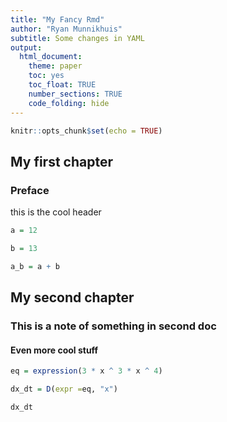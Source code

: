 ```yaml
---
title: "My Fancy Rmd"
author: "Ryan Munnikhuis"
subtitle: Some changes in YAML
output:
  html_document:
    theme: paper
    toc: yes
    toc_float: TRUE 
    number_sections: TRUE
    code_folding: hide 
---
```


```r
knitr::opts_chunk$set(echo = TRUE)
```

## My first chapter 

### Preface
 
this is the cool header 

```r

a = 12 

b = 13 

a_b = a + b


```

## My second chapter 

### This is a note of something in second doc

#### Even more cool stuff

```r

eq = expression(3 * x ^ 3 * x ^ 4)

dx_dt = D(expr =eq, "x")

dx_dt
```


